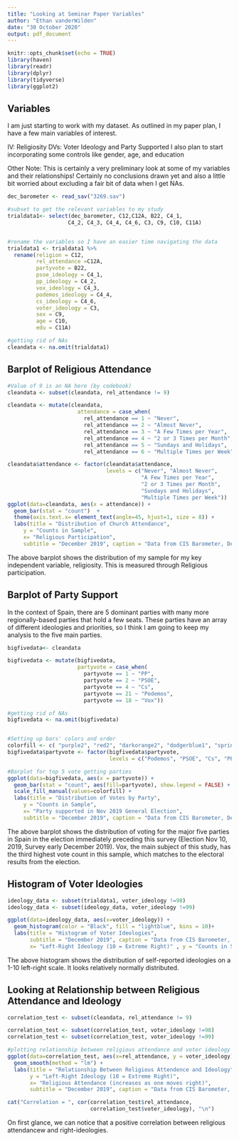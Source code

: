 ```yaml
---
title: "Looking at Seminar Paper Variables"
author: "Ethan vanderWilden"
date: "30 October 2020"
output: pdf_document
---
```


```r
knitr::opts_chunk$set(echo = TRUE)
library(haven)
library(readr)
library(dplyr)
library(tidyverse)
library(ggplot2)
```

## Variables
I am just starting to work with my dataset. As outlined in my paper plan, I have a few main variables of interest.

IV: Religiosity\newline
DVs: Voter Ideology and Party Supported\newline
I also plan to start incorporating some controls like gender, age, and education




Other Note: This is certainly a very preliminary look at some of my variables and their relationships! Certainly no conclusions drawn yet and also a little bit worried about excluding a fair bit of data when I get NAs. 


```r
dec_barometer <- read_sav("3269.sav")

#subset to get the relevant variables to my study
trialdata1<- select(dec_barometer, C12,C12A, B22, C4_1,
                   C4_2, C4_3, C4_4, C4_6, C3, C9, C10, C11A)


#rename the variables so I have an easier time navigating the data
trialdata1 <- trialdata1 %>%
  rename(religion = C12,
         rel_attendance =C12A,
         partyvote = B22,
         psoe_ideology = C4_1,
         pp_ideology = C4_2,
         vox_ideology = C4_3,
         podemos_ideology = C4_4,
         cs_ideology = C4_6,
         voter_ideology = C3,
         sex = C9,
         age = C10,
         edu = C11A)

#getting rid of NAs
cleandata <- na.omit(trialdata1)

```
 \newpage

## Barplot of Religious Attendance



```r
#Value of 9 is an NA here (by codebook)
cleandata <- subset(cleandata, rel_attendance != 9)

cleandata <- mutate(cleandata,
                      attendance = case_when(
                        rel_attendance == 1 ~ "Never",
                        rel_attendance == 2 ~ "Almost Never",
                        rel_attendance == 3 ~ "A Few Times per Year",
                        rel_attendance == 4 ~ "2 or 3 Times per Month",
                        rel_attendance == 5 ~ "Sundays and Holidays",
                        rel_attendance == 6 ~ "Multiple Times per Week"))

cleandata$attendance <- factor(cleandata$attendance,
                               levels = c("Never", "Almost Never", 
                                          "A Few Times per Year", 
                                          "2 or 3 Times per Month", 
                                          "Sundays and Holidays",
                                          "Multiple Times per Week"))
ggplot(data=cleandata, aes(x = attendance)) +
  geom_bar(stat = "count")  + 
  theme(axis.text.x= element_text(angle=45, hjust=1, size = 8)) +
  labs(title = "Distribution of Church Attendance", 
     y = "Counts in Sample",
     x= "Religious Participation", 
     subtitle = "December 2019", caption = "Data from CIS Barometer, December 2019")

```

The above barplot shows the distribution of my sample for my key independent variable, religiosity. This is measured through Religious participation.

\newpage

## Barplot of Party Support

In the context of Spain, there are 5 dominant parties with many more regionally-based parties that hold a few seats. These parties have an array of different ideologies and priorities, so I think I am going to keep my analysis to the five main parties.

```r
bigfivedata<- cleandata

bigfivedata <- mutate(bigfivedata,
                      partyvote = case_when(
                        partyvote == 1 ~ "PP",
                        partyvote == 2 ~ "PSOE",
                        partyvote == 4 ~ "Cs",
                        partyvote == 21 ~ "Podemos",
                        partyvote == 18 ~ "Vox"))

#getting rid of NAs
bigfivedata <- na.omit(bigfivedata)


#Setting up bars' colors and order
colorfill <- c( "purple2", "red2", "darkorange2", "dodgerblue1", "springgreen3" )
bigfivedata$partyvote <- factor(bigfivedata$partyvote,
                                levels = c("Podemos", "PSOE", "Cs", "PP", "Vox"))

#Barplot for top 5 vote getting parties
ggplot(data=bigfivedata, aes(x = partyvote)) +
  geom_bar(stat = "count", aes(fill=partyvote), show.legend = FALSE) +
  scale_fill_manual(values=colorfill) +
  labs(title = "Distribution of Votes by Party", 
     y = "Counts in Sample",
     x= "Party supported in Nov 2019 General Election", 
     subtitle = "December 2019", caption = "Data from CIS Barometer, December 2019")
```

The above barplot shows the distribution of voting for the major five parties in Spain in the election immediately preceding this survey (Election Nov 10, 2019, Survey early December 2019). Vox, the main subject of this study, has the third highest vote count in this sample, which matches to the electoral results from the election.
\newpage

## Histogram of Voter Ideologies

```r
ideology_data <- subset(trialdata1, voter_ideology !=98)
ideology_data <- subset(ideology_data, voter_ideology !=99)

ggplot(data=ideology_data, aes(x=voter_ideology)) +
  geom_histogram(color = "Black", fill = "lightblue", bins = 10)+
  labs(title = "Histogram of Voter Ideologies", 
       subtitle = "December 2019", caption = "Data from CIS Barometer, December 2019",
       x= "Left-Right Ideology (10 = Extreme Right)" , y = "Counts in Sample")
```

The above histogram shows the distribution of self-reported ideologies on a 1-10 left-right scale. It looks relatively normally distributed.

\newpage

## Looking at Relationship between Religious Attendance and Ideology

```r
correlation_test <- subset(cleandata, rel_attendance != 9)

correlation_test <- subset(correlation_test, voter_ideology !=98)
correlation_test <- subset(correlation_test, voter_ideology !=99)

#plotting relationship between religious attendance and voter ideology
ggplot(data=correlation_test, aes(x=rel_attendance, y = voter_ideology))+
  geom_smooth(method = "lm") +
  labs(title = "Relationship Between Religious Attendence and Ideology", 
       y = "Left-Right Ideology (10 = Extreme Right)",
       x= "Religious Attendance (increases as one moves right)", 
       subtitle = "December 2019", caption = "Data from CIS Barometer, December 2019")

cat("Correlation = ", cor(correlation_test$rel_attendance,
                          correlation_test$voter_ideology), "\n")

```

On first glance, we can notice that a positive correlation between religious attendancew and right-ideologies. 

